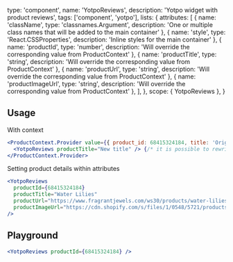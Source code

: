 
  type: 'component',
  name: 'YotpoReviews',
  description: 'Yotpo widget with product reviews',
  tags: ['component', 'yotpo'],
  lists: {
    attributes: [
      { name: 'className', type: 'classnames.Argument', description: 'One or multiple class names that will be added to the main container' },
      { name: 'style', type: 'React.CSSProperties', description: 'Inline styles for the main container' },
      { name: 'productId', type: 'number', description: 'Will override the corresponding value from ProductContext' },
      { name: 'productTitle', type: 'string', description: 'Will override the corresponding value from ProductContext' },
      { name: 'productUrl', type: 'string', description: 'Will override the corresponding value from ProductContext' },
      { name: 'productImageUrl', type: 'string', description: 'Will override the corresponding value from ProductContext' },
    ],
  },
  scope: { YotpoReviews },
}

## Usage

With context

```jsx
<ProductContext.Provider value={{ product_id: 68415324184, title: 'Original title' }}>
  <YotpoReviews productTitle="New title" /> {/* it is possible to rewrite product details */}
</ProductContext.Provider>
```

Setting product details within attributes

```jsx
<YotpoReviews
  productId={68415324184}
  productTitle="Water Lilies"
  productUrl="https://www.fragrantjewels.com/ws30/products/water-lilies-jewel-candle"
  productImageUrl="https://cdn.shopify.com/s/files/1/0548/5721/products/1199626307319709-Gravitybrands-1200x960-ZC-1.01.png?v=1609870978"
/>
```

## Playground

```jsx live
<YotpoReviews productId={68415324184} />
```
